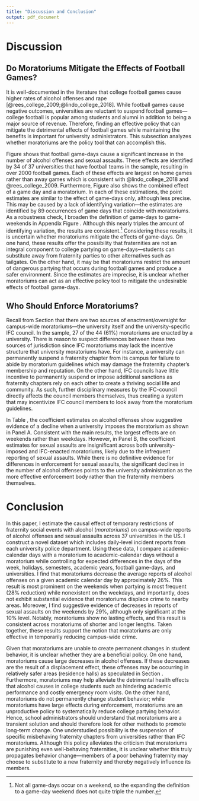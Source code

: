 ```yaml
---
title: "Discussion and Conclusion"
output: pdf_document
---
```


<!-- ```{r setup, include=FALSE} -->
<!-- knitr::opts_chunk$set(echo = TRUE) -->
<!-- ``` -->

# Discussion \label{section:discussion}

## Do Moratoriums Mitigate the Effects of Football Games? \label{section:football}

It is well-documented in the literature that college football games cause higher rates of alcohol offenses and rape [@rees_college_2009;@lindo_college_2018]. While football games cause negative outcomes, universities are reluctant to suspend football games—college football is popular among students and alumni in addition to being a major source of revenue. Therefore, finding an effective policy that can mitigate the detrimental effects of football games while maintaining the benefits is important for university administrators. This subsection analyzes whether moratoriums are the policy tool that can accomplish this.

Figure \ref{game_moratorium_plot} shows that football game-days cause a significant increase in the number of alcohol offenses and sexual assaults. These effects are identified by 34 of 37 universities that have football teams in the sample, resulting in over 2000 football games. Each of these effects are largest on home games rather than away games which is consistent with @lindo_college_2018 and @rees_college_2009. Furthermore, Figure \ref{game_moratorium_plot} also shows the combined effect of a game day and a moratorium. In each of these estimations, the point estimates are similar to the effect of game-days only, although less precise. This may be caused by a lack of identifying variation—the estimates are identified by 89 occurrences of game days that coincide with moratoriums. As a robustness check, I broaden the definition of game-days to game-weekends in Appendix Figure \ref{game_weekend_plot}. Although this nearly triples the amount of identifying variation, the results are consistent.^[Not all game-days occur on a weekend, so the expanding the definition to a game-day weekend does not quite triple the number.]  Considering these results, it is uncertain whether moratoriums mitigate the effects of game-days. On one hand, these results offer the possibility that fraternities are not an integral component to college partying on game-days—students can substitute away from fraternity parties to other alternatives such as tailgates. On the other hand, it may be that moratoriums restrict the amount of dangerous partying that occurs during football games and produce a safer environment. Since the estimates are imprecise, it is unclear whether moratoriums can act as an effective policy tool to mitigate the undesirable effects of football game-days. 

## Who Should Enforce Moratoriums? \label{section:enforce}

Recall from Section \ref{section:moratoriums} that there are two sources of enactment/oversight for campus-wide moratoriums—the university itself and the university-specific IFC council. In the sample, 27 of the 44 (61%) moratoriums are enacted by a university. There is reason to suspect differences between these two sources of jurisdiction since IFC moratoriums may lack the incentive structure that university moratoriums have. For instance, a university can permanently suspend a fraternity chapter from its campus for failure to abide by moratorium guidelines which may damage the fraternity chapter's membership and reputation. On the other hand, IFC councils have little incentive to permanently suspend or impose additional sanctions as fraternity chapters rely on each other to create a thriving social life and community. As such, further disciplinary measures by the IFC-council directly affects the council members themselves, thus creating a system that may incentivize IFC council members to look away from the moratorium guidelines.

In Table \ref{ifc_uni_table}, the coefficient estimates on alcohol offenses show suggestive evidence of a decline when a university imposes the moratorium as shown in Panel A. Consistent with the main results, the largest effects are on weekends rather than weekdays. However, in Panel B, the coefficient estimates for sexual assaults are insignificant across both university-imposed and IFC-enacted moratoriums, likely due to the infrequent reporting of sexual assaults. While there is no definitive evidence for differences in enforcement for sexual assaults, the significant declines in the number of alcohol offenses points to the university administration as the more effective enforcement body rather than the fraternity members themselves. 



# Conclusion \label{section:conclusion}

In this paper, I estimate the causal effect of temporary restrictions of fraternity social events with alcohol (*moratoriums*) on campus-wide reports of alcohol offenses and sexual assaults across 37 universities in the US. I construct a novel dataset which includes daily-level incident reports from each university police department. Using these data, I compare academic-calendar days with a moratorium to academic-calendar days without a moratorium while controlling for expected differences in the days of the week, holidays, semesters, academic years, football game-days, and universities. I find that moratoriums decrease the average reports of alcohol offenses on a given academic calendar day by approximately 26%. This result is most prominent on the weekends when partying is most frequent (28% reduction) while nonexistent on the weekdays, and importantly, does not exhibit substantial evidence that moratoriums displace crime to nearby areas. Moreover, I find suggestive evidence of decreases in reports of sexual assaults on the weekends by 29%, although only significant at the 10% level. Notably, moratoriums show no lasting effects, and this result is consistent across moratoriums of shorter and longer lengths. Taken together, these results support the notion that moratoriums are only effective in temporarily reducing campus-wide crime.

Given that moratoriums are unable to create permanent changes in student behavior, it is unclear whether they are a beneficial policy. On one hand, moratoriums cause large decreases in alcohol offenses. If these decreases are the result of a displacement effect, these offenses may be occurring in relatively safer areas (residence halls) as speculated in Section \ref{section:spillover}. Furthermore, moratoriums may help alleviate the detrimental health effects that alcohol causes in college students such as hindering academic performance and costly emergency room visits. On the other hand, moratoriums do not permanently change student behavior; while moratoriums have large effects during enforcement, moratoriums are an unproductive policy to systematically reduce college partying behavior. Hence, school administrators should understand that moratoriums are a transient solution and should therefore look for other methods to promote long-term change. One understudied possibility is the suspension of specific misbehaving fraternity chapters from universities rather than IFC moratoriums. Although this policy alleviates the criticism that moratoriums are punishing even well-behaving fraternities, it is unclear whether this truly propagates behavior change—members of a poor behaving fraternity may choose to substitute to a new fraternity and thereby negatively influence its members. 



